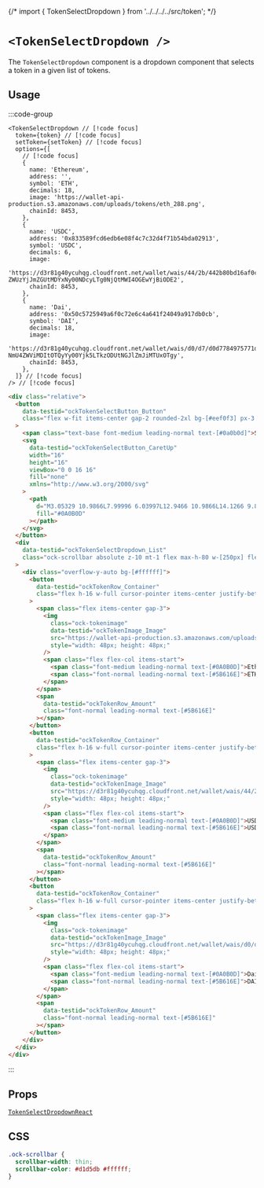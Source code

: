 {/* import { TokenSelectDropdown } from '../../../../src/token'; */}

# `<TokenSelectDropdown />`

The `TokenSelectDropdown` component is a dropdown component that selects a token in a given list of tokens.

## Usage

:::code-group

```tsx [code]
<TokenSelectDropdown // [!code focus]
  token={token} // [!code focus]
  setToken={setToken} // [!code focus]
  options={[
    // [!code focus]
    {
      name: 'Ethereum',
      address: '',
      symbol: 'ETH',
      decimals: 18,
      image: 'https://wallet-api-production.s3.amazonaws.com/uploads/tokens/eth_288.png',
      chainId: 8453,
    },
    {
      name: 'USDC',
      address: '0x833589fcd6edb6e08f4c7c32d4f71b54bda02913',
      symbol: 'USDC',
      decimals: 6,
      image:
        'https://d3r81g40ycuhqg.cloudfront.net/wallet/wais/44/2b/442b80bd16af0c0d9b22e03a16753823fe826e5bfd457292b55fa0ba8c1ba213-ZWUzYjJmZGUtMDYxNy00NDcyLTg0NjQtMWI4OGEwYjBiODE2',
      chainId: 8453,
    },
    {
      name: 'Dai',
      address: '0x50c5725949a6f0c72e6c4a641f24049a917db0cb',
      symbol: 'DAI',
      decimals: 18,
      image:
        'https://d3r81g40ycuhqg.cloudfront.net/wallet/wais/d0/d7/d0d7784975771dbbac9a22c8c0c12928cc6f658cbcf2bbbf7c909f0fa2426dec-NmU4ZWViMDItOTQyYy00Yjk5LTkzODUtNGJlZmJiMTUxOTgy',
      chainId: 8453,
    },
  ]} // [!code focus]
/> // [!code focus]
```

```html [return html]
<div class="relative">
  <button
    data-testid="ockTokenSelectButton_Button"
    class="flex w-fit items-center gap-2 rounded-2xl bg-[#eef0f3] px-3 py-1 outline-none hover:bg-[#cacbce] active:bg-[#bfc1c3]"
  >
    <span class="text-base font-medium leading-normal text-[#0a0b0d]">Select</span>
    <svg
      data-testid="ockTokenSelectButton_CaretUp"
      width="16"
      height="16"
      viewBox="0 0 16 16"
      fill="none"
      xmlns="http://www.w3.org/2000/svg"
    >
      <path
        d="M3.05329 10.9866L7.99996 6.03997L12.9466 10.9866L14.1266 9.80663L7.99996 3.67997L1.87329 9.80663L3.05329 10.9866Z"
        fill="#0A0B0D"
      ></path>
    </svg>
  </button>
  <div
    data-testid="ockTokenSelectDropdown_List"
    class="ock-scrollbar absolute z-10 mt-1 flex max-h-80 w-[250px] flex-col overflow-y-hidden rounded-lg"
  >
    <div class="overflow-y-auto bg-[#ffffff]">
      <button
        data-testid="ockTokenRow_Container"
        class="flex h-16 w-full cursor-pointer items-center justify-between bg-white px-2 py-1 hover:bg-[#cacbce] active:bg-[#bfc1c3]"
      >
        <span class="flex items-center gap-3">
          <img
            class="ock-tokenimage"
            data-testid="ockTokenImage_Image"
            src="https://wallet-api-production.s3.amazonaws.com/uploads/tokens/eth_288.png"
            style="width: 48px; height: 48px;"
          />
          <span class="flex flex-col items-start">
            <span class="font-medium leading-normal text-[#0A0B0D]">Ethereum</span>
            <span class="font-normal leading-normal text-[#5B616E]">ETH</span>
          </span>
        </span>
        <span
          data-testid="ockTokenRow_Amount"
          class="font-normal leading-normal text-[#5B616E]"
        ></span>
      </button>
      <button
        data-testid="ockTokenRow_Container"
        class="flex h-16 w-full cursor-pointer items-center justify-between bg-white px-2 py-1 hover:bg-[#cacbce] active:bg-[#bfc1c3]"
      >
        <span class="flex items-center gap-3">
          <img
            class="ock-tokenimage"
            data-testid="ockTokenImage_Image"
            src="https://d3r81g40ycuhqg.cloudfront.net/wallet/wais/44/2b/442b80bd16af0c0d9b22e03a16753823fe826e5bfd457292b55fa0ba8c1ba213-ZWUzYjJmZGUtMDYxNy00NDcyLTg0NjQtMWI4OGEwYjBiODE2"
            style="width: 48px; height: 48px;"
          />
          <span class="flex flex-col items-start">
            <span class="font-medium leading-normal text-[#0A0B0D]">USDC</span>
            <span class="font-normal leading-normal text-[#5B616E]">USDC</span>
          </span>
        </span>
        <span
          data-testid="ockTokenRow_Amount"
          class="font-normal leading-normal text-[#5B616E]"
        ></span>
      </button>
      <button
        data-testid="ockTokenRow_Container"
        class="flex h-16 w-full cursor-pointer items-center justify-between bg-white px-2 py-1 hover:bg-[#cacbce] active:bg-[#bfc1c3]"
      >
        <span class="flex items-center gap-3">
          <img
            class="ock-tokenimage"
            data-testid="ockTokenImage_Image"
            src="https://d3r81g40ycuhqg.cloudfront.net/wallet/wais/d0/d7/d0d7784975771dbbac9a22c8c0c12928cc6f658cbcf2bbbf7c909f0fa2426dec-NmU4ZWViMDItOTQyYy00Yjk5LTkzODUtNGJlZmJiMTUxOTgy"
            style="width: 48px; height: 48px;"
          />
          <span class="flex flex-col items-start">
            <span class="font-medium leading-normal text-[#0A0B0D]">Dai</span>
            <span class="font-normal leading-normal text-[#5B616E]">DAI</span>
          </span>
        </span>
        <span
          data-testid="ockTokenRow_Amount"
          class="font-normal leading-normal text-[#5B616E]"
        ></span>
      </button>
    </div>
  </div>
</div>
```

:::

## Props

[`TokenSelectDropdownReact`](/token/types#tokenselectdropdownreact)

## CSS

```css
.ock-scrollbar {
  scrollbar-width: thin;
  scrollbar-color: #d1d5db #ffffff;
}
```
